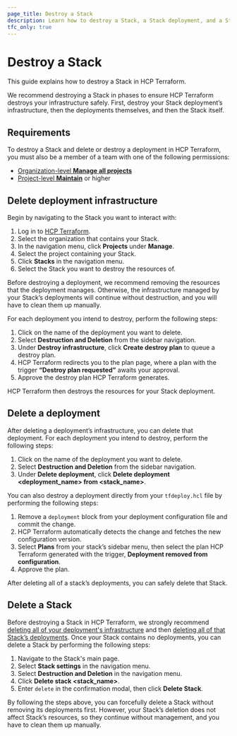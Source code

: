 ```yaml
---
page_title: Destroy a Stack
description: Learn how to destroy a Stack, a Stack deployment, and a Stack deployment’s infrastructure in HCP Terraform.
tfc_only: true
---
```


# Destroy a Stack

This guide explains how to destroy a Stack in HCP Terraform. 

We recommend destroying a Stack in phases to ensure HCP Terraform destroys your infrastructure safely. First, destroy your Stack deployment’s infrastructure, then the deployments themselves, and then the Stack itself.

##  Requirements

To destroy a Stack and delete or destroy a deployment in HCP Terraform, you must also be a member of a team with one of the following permissions:

* [Organization-level **Manage all projects**](/terraform/cloud-docs/users-teams-organizations/permissions#manage-all-projects)  
* [Project-level **Maintain**](/terraform/cloud-docs/users-teams-organizations/permissions#maintain) or higher

## Delete deployment infrastructure

Begin by navigating to the Stack you want to interact with:

1. Log in to [HCP Terraform](https://app.terraform.io).
1. Select the organization that contains your Stack.
1. In the navigation menu, click **Projects** under **Manage**.  
1. Select the project containing your Stack.  
1. Click **Stacks** in the navigation menu.  
1. Select the Stack you want to destroy the resources of.

Before destroying a deployment, we recommend removing the resources that the deployment manages. Otherwise, the infrastructure managed by your Stack’s deployments will continue without destruction, and you will have to clean them up manually.

For each deployment you intend to destroy, perform the following steps:

1. Click on the name of the deployment you want to delete.  
1. Select **Destruction and Deletion** from the sidebar navigation.  
1. Under **Destroy infrastructure**, click **Create destroy plan** to queue a destroy plan.  
1. HCP Terraform redirects you to the plan page, where a plan with the trigger **“Destroy plan requested”** awaits your approval.  
1. Approve the destroy plan HCP Terraform generates. 

HCP Terraform then destroys the resources for your Stack deployment. 

## Delete a deployment

After deleting a deployment’s infrastructure, you can delete that deployment. For each deployment you intend to destroy, perform the following steps:

1. Click on the name of the deployment you want to delete.  
1. Select **Destruction and Deletion** from the sidebar navigation.  
1. Under **Delete deployment**, click **Delete deployment <deployment_name> from <stack_name>**.

You can also destroy a deployment directly from your `tfdeploy.hcl` file by performing the following steps:

1. Remove a `deployment` block from your deployment configuration file and commit the change.  
1.  HCP Terraform automatically detects the change and fetches the new configuration version.  
1. Select **Plans** from your stack’s sidebar menu, then select the plan HCP Terraform generated with the trigger, **Deployment removed from configuration**.   
1. Approve the plan.

After deleting all of a stack’s deployments, you can safely delete that Stack.

## Delete a Stack

Before destroying a Stack in HCP Terraform, we strongly recommend [deleting all of your deployment's infrastructure](#delete-deployment-infrastructure) and then [deleting all of that Stack’s deployments](#delete-a-deployment). Once your Stack contains no deployments, you can delete a Stack by performing the following steps:

1. Navigate to the Stack's main page.  
2. Select **Stack settings** in the navigation menu.  
3. Select **Destruction and Deletion** in the navigation menu.  
4. Click **Delete stack <stack_name>**.  
5. Enter `delete` in the confirmation modal, then click **Delete Stack**.

By following the steps above, you can forcefully delete a Stack without removing its deployments first. However, your Stack’s deletion does not affect Stack’s resources, so they continue without management, and you have to clean them up manually.